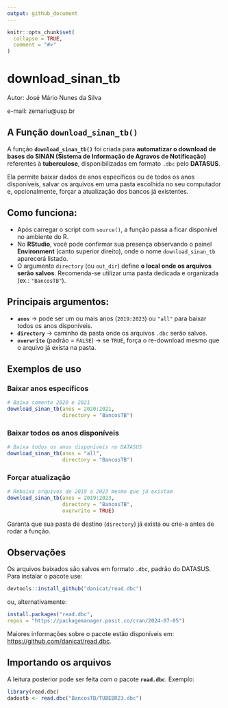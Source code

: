 ```yaml
---
output: github_document
---
```


<!-- README.md is generated from README.Rmd. Please edit that file -->

```r
knitr::opts_chunk$set(
  collapse = TRUE,
  comment = "#>"
)
```

# download_sinan_tb

Autor: José Mário Nunes da Silva

e-mail: zemariu@usp.br

<!-- badges: start -->
<!-- badges: end -->

## A Função `download_sinan_tb()`

A função **`download_sinan_tb()`** foi criada para **automatizar o download de bases do SINAN (Sistema de Informação de Agravos de Notificação)** referentes à **tuberculose**, disponibilizadas em formato `.dbc` pelo **DATASUS**.

Ela permite baixar dados de anos específicos ou de todos os anos disponíveis, salvar os arquivos em uma pasta escolhida no seu computador e, opcionalmente, forçar a atualização dos bancos já existentes.

## Como funciona:

* Após carregar o script com `source()`, a função passa a ficar disponível no ambiente do R.
* No **RStudio**, você pode confirmar sua presença observando o painel **Environment** (canto superior direito), onde o nome `download_sinan_tb` aparecerá listado.
* O argumento `directory` (ou `out_dir`) define **o local onde os arquivos serão salvos**. Recomenda-se utilizar uma pasta dedicada e organizada (ex.: `"BancosTB"`).

## Principais argumentos:

- **`anos`** → pode ser um ou mais anos (`2019:2023`) ou `"all"` para baixar todos os anos disponíveis.
- **`directory`** → caminho da pasta onde os arquivos `.dbc` serão salvos.
- **`overwrite`** (padrão = `FALSE`) → se `TRUE`, força o re-download mesmo que o arquivo já exista na pasta.


## Exemplos de uso

### Baixar anos específicos

```r
# Baixa somente 2020 e 2021 
download_sinan_tb(anos = 2020:2021, 
                  directory = "BancosTB")
```

### Baixar todos os anos disponíveis

```r
# Baixa todos os anos disponíveis no DATASUS
download_sinan_tb(anos = "all", 
                  directory = "BancosTB")
```

### Forçar atualização

```r
# Rebaixa arquivos de 2019 a 2023 mesmo que já existam
download_sinan_tb(anos = 2019:2023, 
                  directory = "BancosTB", 
                  overwrite = TRUE)
```

Garanta que sua pasta de destino (`directory`) já exista ou crie-a antes de rodar a função.

## Observações

Os arquivos baixados são salvos em formato `.dbc`, padrão do DATASUS. Para instalar o pacote use:

```r
devtools::install_github("danicat/read.dbc")
```

ou, alternativamente:

```r
install.packages("read.dbc", 
repos = "https://packagemanager.posit.co/cran/2024-07-05")
```

Maiores informações sobre o pacote estão disponíveis em: <https://github.com/danicat/read.dbc>.

## Importando os arquivos

A leitura posterior pode ser feita com o pacote **`read.dbc`**. Exemplo:

```r
library(read.dbc)
dadostb <- read.dbc("BancosTB/TUBEBR23.dbc")
```





